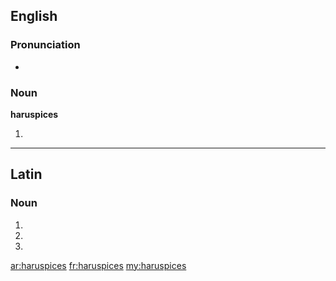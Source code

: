 ==English==

===Pronunciation===
* {{a|RP}} {{IPA|/hæˈɹʊspɪsiːz/}}

===Noun===
'''haruspices''' {{p}}

# {{plural of|haruspex}}

----

==Latin==

===Noun===
{{la-noun-form|haruspicēs}}

# {{inflection of|haruspex|haruspex|nom|p|lang=la}}
# {{inflection of|haruspex|haruspex|acc|p|lang=la}}
# {{inflection of|haruspex|haruspex|voc|p|lang=la}}

[[ar:haruspices]]
[[fr:haruspices]]
[[my:haruspices]]
